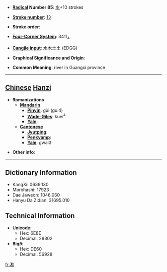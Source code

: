 * '''[[Wiktionary:Chinese radical index| Radical]] Number 85''': [[Wiktionary:Chinese radical index 水|水]]+10 strokes

* '''[[Wiktionary:Chinese total strokes index|Stroke number]]''': [[Wiktionary:Chinese total strokes index 13|13]]

* '''Stroke order''': 

* '''[[Wiktionary:Chinese four corner index|Four-Corner System]]''': 3411<sub>4</sub>

* '''[[Wiktionary:Chinese Cangjie index|Cangjie input]]''': 水木土土 (EDGG)

* '''Graphical Significance and Origin''': 

* '''Common Meaning''': river in Guangxi province

----

== [[Chinese]] [[Hanzi]] ==

* '''Romanizations'''
** '''[[Mandarin]]'''
*** '''[[Pinyin]]''': gùi (gui4)
*** '''[[Wade-Giles]]''': kuei<sup>4</sup>
*** '''[[Yale]]''': 
** '''[[Cantonese]]'''
*** '''[[Jyutping]]''':
*** '''[[Penkyamp]]''': 
*** '''[[Yale]]''': gwai3

* '''Other info''': 

----

== Dictionary Information ==

* KangXi: 0639.130
* Morohashi: 17923
* Dae Jaweon: 1046.060
* Hanyu Da Zidian: 31695.010

== Technical Information ==

* '''Unicode''':
** Hex: 6E8E
** Decimal: 28302
* '''Big5''':
** Hex: DE60
** Decimal: 56928

[[fr:溎]]